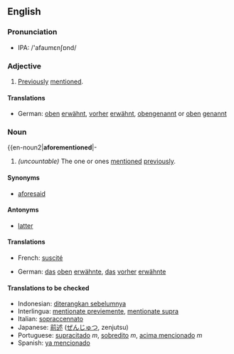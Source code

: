 ==English==
===Pronunciation===
*IPA: /'afaumεnʃɒnd/

===Adjective===
{{en-ad2|'''aforementioned'''|-|-}}
#[[previously|Previously]] [[mention]]ed.
====Translations====
{{top}}
*German: [[oben]] [[erwähnt]], [[vorher]] [[erwähnt]], [[obengenannt]] or [[oben]] [[genannt]]
{{mid}}
{{bottom}}

=== Noun === 
{{en-noun2|'''aforementioned'''|-
#''(uncountable)'' The one or ones [[mention]]ed [[previously]].
====Synonyms====
*[[aforesaid]]
====Antonyms====
*[[latter]]
====Translations====
{{top}}
*French: [[suscité]]
{{mid}}
*German: [[das]] [[oben]] [[erwähnte]], [[das]] [[vorher]] [[erwähnte]]
{{bottom}}

==== Translations to be checked====
{{checktrans}}
*Indonesian: [[diterangkan sebelumnya]] 
*Interlingua: [[mentionate previemente]], [[mentionate supra]]
*Italian: [[sopraccennato]] 
*Japanese: [[前述]] ([[ぜんじゅつ]], zenjutsu) 
*Portuguese: [[supracitado]] ''m'', [[sobredito]] ''m'', [[acima mencionado]] ''m''
*Spanish: [[ya mencionado]]